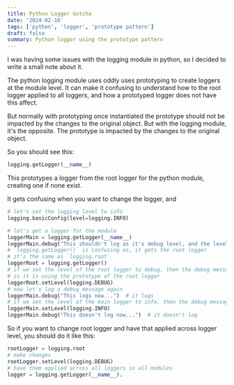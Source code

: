 ```yaml
---
title: Python Logger Gotcha
date: '2024-02-18'
tags: ['python', 'logger', 'prototype pattern']
draft: false
summary: Python logger using the prototype pattern
---
```


I was having some issues with the logging module in python, so I decided to write a small note about it.

The python logging module uses oddly uses prototyping to create loggers at the module level. It can make it confusing to understand how to the root logger applied to all loggers, and how a prototyped logger does not have this affect.

But normally with prototyping once instantiated the prototype should not be impacted by the changes to the original object. But with the logging module, it's the opposite. The prototype is impacted by the changes to the original object.

So you should see this:
```python
logging.getLogger(__name__)
```
This prototypes a logger from the root logger for the python module, creating one if none exist.

It gets confusing when you want to change the logger, and


```python
# let's set the logging level to info
logging.basicConfig(level=logging.INFO)

# let's get a logger for the module
loggerMain = logging.getLogger(__name__)
loggerMain.debug("This shouldn't log as it's debug level, and the level is set to info")  # it doesn't log
# `logging.getLogger()` is confusing as, it gets the root logger
# it's the same as `logging.root`
loggerRoot = logging.getLogger()
# if we set the level of the root logger to debug, then the debug message will log
# is it is using the prototype of the root logger
loggerRoot.setLevel(logging.DEBUG)
# now let's log a debug message again
loggerMain.debug("This logs now...")  # it logs
# if we set the level of the main logger to info, then the debug message will not log
loggerMain.setLevel(logging.INFO)
loggerMain.debug("This doesn't log now...")  # it doesn't log
```


So if you want to change root logger and have that applied across logger level, you should do it like this:
```python
rootLogger = logging.root
# make changes
rootLogger.setLevel(logging.DEBUG)
# have them applied across all loggers in all modules
logger = logging.getLogger(__name__).
```
